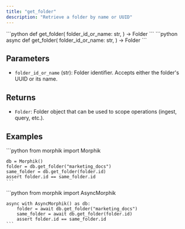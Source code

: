 ```yaml
---
title: "get_folder"
description: "Retrieve a folder by name or UUID"
---
```


<Tabs>
  <Tab title="Sync">
    ```python
    def get_folder(
        folder_id_or_name: str,
    ) -> Folder
    ```
  </Tab>
  <Tab title="Async">
    ```python
    async def get_folder(
        folder_id_or_name: str,
    ) -> Folder
    ```
  </Tab>
</Tabs>

## Parameters

- `folder_id_or_name` (str): Folder identifier. Accepts either the folder's UUID or its name.

## Returns

- `Folder`: Folder object that can be used to scope operations (ingest, query, etc.).

## Examples

<Tabs>
  <Tab title="Sync">
    ```python
    from morphik import Morphik

    db = Morphik()
    folder = db.get_folder("marketing_docs")
    same_folder = db.get_folder(folder.id)
    assert folder.id == same_folder.id
    ```
  </Tab>
  <Tab title="Async">
    ```python
    from morphik import AsyncMorphik

    async with AsyncMorphik() as db:
        folder = await db.get_folder("marketing_docs")
        same_folder = await db.get_folder(folder.id)
        assert folder.id == same_folder.id
    ```
  </Tab>
</Tabs>
